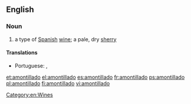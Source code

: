 ==English==

===Noun===
{{en-noun}}

# a type of [[Spanish]] [[wine]]; a pale, dry [[sherry]]

====Translations====
{{trans-top|a type of Spanish wine}}
* Portuguese: {{t|pt|amontillado|m}}, {{t|pt|amontilhado|m}}
{{trans-mid}}
{{trans-bottom}}

[[Category:en:Wines]]

[[et:amontillado]]
[[el:amontillado]]
[[es:amontillado]]
[[fr:amontillado]]
[[ps:amontillado]]
[[pl:amontillado]]
[[fi:amontillado]]
[[vi:amontillado]]